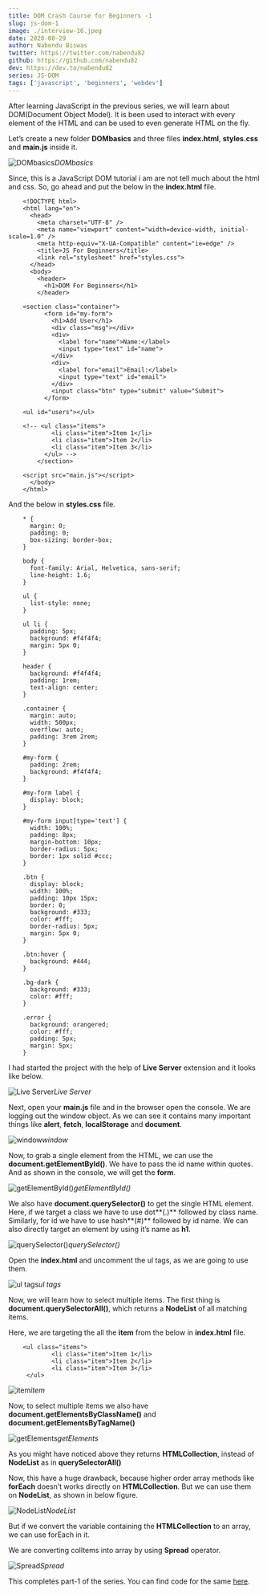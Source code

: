 ```yaml
---
title: DOM Crash Course for Beginners -1
slug: js-dom-1
image: ./interview-16.jpeg
date: 2020-08-29
author: Nabendu Biswas
twitter: https://twitter.com/nabendu82
github: https://github.com/nabendu82
dev: https://dev.to/nabendu82
series: JS-DOM
tags: ['javascript', 'beginners', 'webdev']
---
```


After learning JavaScript in the previous series, we will learn about DOM(Document Object Model). It is been used to interact with every element of the HTML and can be used to even generate HTML on the fly.

Let’s create a new folder **DOMbasics** and three files **index.html**, **styles.css** and **main.js** inside it.

![DOMbasics](https://ik.imagekit.io/thewebdev/DOM-Basics/1/1_m9AECcFgf.png)*DOMbasics*

Since, this is a JavaScript DOM tutorial i am are not tell much about the html and css. So, go ahead and put the below in the **index.html** file.

<div className={styles.code__block}>

```
    <!DOCTYPE html>
    <html lang="en">
      <head>
        <meta charset="UTF-8" />
        <meta name="viewport" content="width=device-width, initial-scale=1.0" />
        <meta http-equiv="X-UA-Compatible" content="ie=edge" />
        <title>JS For Beginners</title>
        <link rel="stylesheet" href="styles.css">
      </head>
      <body>
        <header>
          <h1>DOM For Beginners</h1>
        </header>

    <section class="container">
          <form id="my-form">
            <h1>Add User</h1>
            <div class="msg"></div>
            <div>
              <label for="name">Name:</label>
              <input type="text" id="name">
            </div>
            <div>
              <label for="email">Email:</label>
              <input type="text" id="email">
            </div>
            <input class="btn" type="submit" value="Submit">
          </form>

    <ul id="users"></ul>

    <!-- <ul class="items">
            <li class="item">Item 1</li>
            <li class="item">Item 2</li>
            <li class="item">Item 3</li>
          </ul> -->
        </section>

    <script src="main.js"></script>
      </body>
    </html>
```

</div>

And the below in **styles.css** file.

<div className={styles.code__block}>

```
    * {
      margin: 0;
      padding: 0;
      box-sizing: border-box;
    }

    body {
      font-family: Arial, Helvetica, sans-serif;
      line-height: 1.6;
    }

    ul {
      list-style: none;
    }

    ul li {
      padding: 5px;
      background: #f4f4f4;
      margin: 5px 0;
    }

    header {
      background: #f4f4f4;
      padding: 1rem;
      text-align: center;
    }

    .container {
      margin: auto;
      width: 500px;
      overflow: auto;
      padding: 3rem 2rem;
    }

    #my-form {
      padding: 2rem;
      background: #f4f4f4;
    }

    #my-form label {
      display: block;
    }

    #my-form input[type='text'] {
      width: 100%;
      padding: 8px;
      margin-bottom: 10px;
      border-radius: 5px;
      border: 1px solid #ccc;
    }

    .btn {
      display: block;
      width: 100%;
      padding: 10px 15px;
      border: 0;
      background: #333;
      color: #fff;
      border-radius: 5px;
      margin: 5px 0;
    }

    .btn:hover {
      background: #444;
    }

    .bg-dark {
      background: #333;
      color: #fff;
    }

    .error {
      background: orangered;
      color: #fff;
      padding: 5px;
      margin: 5px;
    }
```

</div>

I had started the project with the help of **Live Server** extension and it looks like below.

![Live Server](https://ik.imagekit.io/thewebdev/DOM-Basics/1/2_rWib5FcNqh.png)*Live Server*

Next, open your **main.js** file and in the browser open the console. We are logging out the window object. As we can see it contains many important things like **alert**, **fetch**, **localStorage** and **document**.

![window](https://ik.imagekit.io/thewebdev/DOM-Basics/1/3_nX35liMwck.png)*window*

Now, to grab a single element from the HTML, we can use the **document.getElementById()**. We have to pass the id name within quotes. And as shown in the console, we will get the **form**.

![getElementById()](https://ik.imagekit.io/thewebdev/DOM-Basics/1/4_zDOHV1xfV.png)*getElementById()*

We also have **document.querySelector()** to get the single HTML element. Here, if we target a class we have to use dot**(.)** followed by class name. Similarly, for id we have to use hash**(#)** followed by id name. We can also directly target an element by using it’s name as **h1**.

![querySelector()](https://ik.imagekit.io/thewebdev/DOM-Basics/1/5_Awvv9oasf.png)*querySelector()*

Open the **index.html** and uncomment the ul tags, as we are going to use them.

![ul tags](https://ik.imagekit.io/thewebdev/DOM-Basics/1/6_Qr_4DOGDHx.png)*ul tags*

Now, we will learn how to select multiple items. The first thing is **document.querySelectorAll()**, which returns a **NodeList** of all matching items.

Here, we are targeting the all the **item** from the below in **index.html** file.

<div className={styles.code__block}>

```
    <ul class="items">
            <li class="item">Item 1</li>
            <li class="item">Item 2</li>
            <li class="item">Item 3</li>
     </ul>
```

</div>

![item](https://ik.imagekit.io/thewebdev/DOM-Basics/1/7_WG03pYORWL.png)*item*

Now, to select multiple items we also have **document.getElementsByClassName()** and **document.getElementsByTagName()**

![getElements](https://ik.imagekit.io/thewebdev/DOM-Basics/1/8_nEXFgXfMnX.png)*getElements*

As you might have noticed above they returns **HTMLCollection**, instead of **NodeList** as in **querySelectorAll()**

Now, this have a huge drawback, because higher order array methods like **forEach** doesn’t works directly on **HTMLCollection**. But we can use them on **NodeList**, as shown in below figure.

![NodeList](https://ik.imagekit.io/thewebdev/DOM-Basics/1/9_Rnx38CqupR.png)*NodeList*

But if we convert the variable containing the **HTMLCollection** to an array, we can use forEach in it.

We are converting colItems into array by using **Spread** operator.

![Spread](https://ik.imagekit.io/thewebdev/DOM-Basics/1/10_qWuqwGPRmX.png)*Spread*

This completes part-1 of the series. You can find code for the same [here](https://github.com/nabendu82/DOMbasics).
